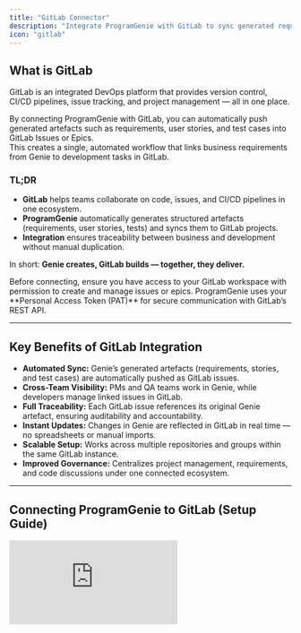 ```yaml
---
title: "GitLab Connector"
description: "Integrate ProgramGenie with GitLab to sync generated requirements, user stories, and issues directly into GitLab projects for seamless traceability and delivery."
icon: "gitlab"
---
```


## What is GitLab
GitLab is an integrated DevOps platform that provides version control, CI/CD pipelines, issue tracking, and project management — all in one place.

By connecting ProgramGenie with GitLab, you can automatically push generated artefacts such as requirements, user stories, and test cases into GitLab Issues or Epics.  
This creates a single, automated workflow that links business requirements from Genie to development tasks in GitLab.

### TL;DR
- **GitLab** helps teams collaborate on code, issues, and CI/CD pipelines in one ecosystem.  
- **ProgramGenie** automatically generates structured artefacts (requirements, user stories, tests) and syncs them to GitLab projects.  
- **Integration** ensures traceability between business and development without manual duplication.

In short: **Genie creates, GitLab builds — together, they deliver.**

<Info>
Before connecting, ensure you have access to your GitLab workspace with permission to create and manage issues or epics.  
ProgramGenie uses your **Personal Access Token (PAT)** for secure communication with GitLab’s REST API.
</Info>

---

## Key Benefits of GitLab Integration

- **Automated Sync:** Genie’s generated artefacts (requirements, stories, and test cases) are automatically pushed as GitLab issues.  
- **Cross-Team Visibility:** PMs and QA teams work in Genie, while developers manage linked issues in GitLab.  
- **Full Traceability:** Each GitLab issue references its original Genie artefact, ensuring auditability and accountability.  
- **Instant Updates:** Changes in Genie are reflected in GitLab in real time — no spreadsheets or manual imports.  
- **Scalable Setup:** Works across multiple repositories and groups within the same GitLab instance.  
- **Improved Governance:** Centralizes project management, requirements, and code discussions under one connected ecosystem.

---

## Connecting ProgramGenie to GitLab (Setup Guide)

<iframe
  className="w-full aspect-video rounded-xl"
  src="https://www.youtube.com/embed/x5U6gxzBvQc"
  title="ProgramGenie GitLab Connector Setup"
  frameBorder="0"
  allow="accelerometer; autoplay; clipboard-write; encrypted-media; gyroscope; picture-in-picture"
  allowFullScreen
/>

To connect GitLab with ProgramGenie, you’ll configure the connector using your GitLab instance URL and Personal Access Token (PAT).

<Steps>
  <Step title="Integration">
    Select **GitLab** as the integration product in ProgramGenie.
  </Step>
  <Step title="Name">
    Create a descriptive name for the connector (e.g., “GitLab – Engineering Integration”).
  </Step>
  <Step title="Description">
    Optionally, describe this connector (e.g., “Syncs user stories and tests with GitLab Project A”).
  </Step>
  <Step title="Instance URL">
    Enter your GitLab instance URL.  
    For GitLab Cloud: `https://gitlab.com`  
    For self-hosted GitLab: use your internal domain (e.g., `https://gitlab.yourcompany.com`).
  </Step>
  <Step title="Personal Access Token (PAT)">
    The PAT authenticates ProgramGenie to securely access GitLab on your behalf.

    - In GitLab, go to **User Settings → Access Tokens**.
    - Click **Create Personal Access Token**.
    - Add a descriptive name (e.g., “ProgramGenie Integration”) and set an expiry date (recommended: 90 days).
    - Under **Scopes**, select:
      - `api` – for full API access.
      - `read_user` – to validate user details.
      - `write_repository` – to create and update issues.
    - Click **Create personal access token** and copy the generated string.
    - Paste the token into the ProgramGenie connector screen along with your instance URL.

    <Note>
    **Tip:** Use separate tokens for different projects or environments (e.g., UAT, Production) to simplify management and security rotation.
    </Note>

    <Warning>
    **Important:** GitLab PATs are personal credentials. Do not share them.  
    Once a token expires or is revoked, ProgramGenie will stop syncing until it’s replaced.
    </Warning>
  </Step>
  <Step title="Project ID">
    Enter the **GitLab Project ID** where artefacts should sync.  
    You can find it on your GitLab project homepage (usually below the project name).
  </Step>
  <Step title="Mapping">
    Map Genie artefact types to GitLab entities:  
    - Requirements → Epics or Issues  
    - Stories → Issues  
    - Test Cases → Issues (with label `QA` or `Test`)  
    ProgramGenie will maintain consistent mapping across future syncs.
  </Step>
</Steps>

---

## Troubleshooting (GitLab Connector)

<AccordionGroup>
  <Accordion title="My GitLab connection fails during setup.">
    **Cause:** Invalid instance URL or incorrect Personal Access Token.  
    **Solution:**
    - Ensure the token was generated with the required scopes (`api`, `read_user`, `write_repository`).  
    - Confirm your instance URL is correct (e.g., `https://gitlab.com` or self-hosted domain).  
    - Recreate the token and try reconnecting.
  </Accordion>

  <Accordion title="I get a '401 Unauthorized' error.">
    **Cause:** The token may have expired or belongs to a user without sufficient permissions.  
    **Solution:**
    - Generate a new PAT and make sure it’s associated with an account that has access to the target project.  
    - Reconnect the integration from the ProgramGenie dashboard.
  </Accordion>

  <Accordion title="Artefacts are not appearing in GitLab after syncing.">
    **Cause:** Incorrect Project ID or missing permissions.  
    **Solution:**
    - Verify the Project ID entered in Genie matches your GitLab project’s numeric ID.  
    - Check the PAT’s scopes and confirm it has issue creation rights.
  </Accordion>

  <Accordion title="Changes in Genie aren’t showing up in GitLab.">
    **Cause:** The sync service paused or the PAT expired.  
    **Solution:**
    - Click “Resync” in ProgramGenie.  
    - Reconnect using a fresh PAT if necessary.  
    - Check your token validity in GitLab → Access Tokens.
  </Accordion>

  <Accordion title="Labels or issue types look incorrect in GitLab.">
    **Cause:** Mapping configuration mismatch.  
    **Solution:**
    - Review your mapping settings inside Genie’s GitLab connector.  
    - Adjust how Genie artefacts correspond to GitLab issues or labels, then re-sync.
  </Accordion>
</AccordionGroup>

---

## FAQ (GitLab Connector)

<AccordionGroup>
  <Accordion title="Why does ProgramGenie need my GitLab Personal Access Token (PAT)?">
    The PAT lets ProgramGenie securely interact with the GitLab API to create and manage issues without storing your password.
  </Accordion>

  <Accordion title="Can multiple users connect to the same GitLab project?">
    Yes. Each user can create their own PAT and connect independently for better security and traceability.
  </Accordion>

  <Accordion title="What happens if my token expires or is revoked?">
    ProgramGenie will stop syncing until you generate a new PAT and update it in the connector settings.
  </Accordion>

  <Accordion title="Does ProgramGenie overwrite existing GitLab issues?">
    No. ProgramGenie only updates or syncs issues it has created; other issues remain untouched.
  </Accordion>

  <Accordion title="How often does ProgramGenie sync with GitLab?">
    Syncing occurs automatically in near real-time whenever artefacts are generated or updated.  
    You can also trigger a manual sync from the connector panel.
  </Accordion>

  <Accordion title="What GitLab permissions do I need?">
    You need permission to create and manage issues within the target project.  
    If you’re unsure, check with your GitLab administrator.
  </Accordion>

  <Accordion title="Can I disconnect or reconnect my GitLab account later?">
    Yes. You can disconnect anytime in ProgramGenie settings and reconnect using a new token or a different project.
  </Accordion>
</AccordionGroup>
